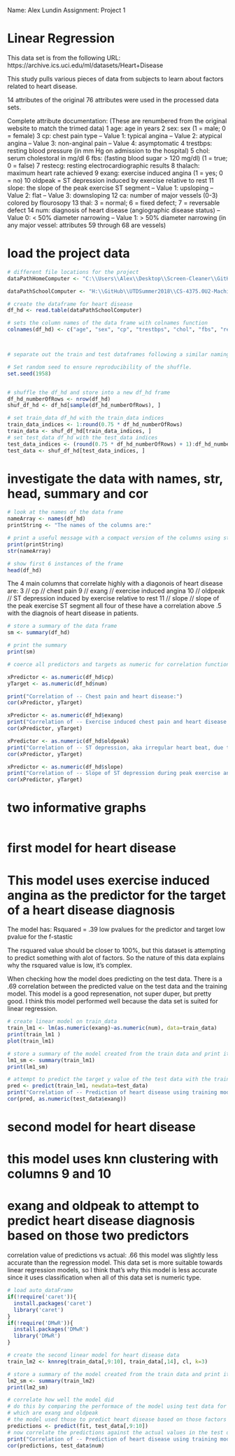 Name: Alex Lundin
Assignment: Project 1

# Linear Regression

This data set is from the following URL:
https://archive.ics.uci.edu/ml/datasets/Heart+Disease

This study pulls various pieces of data from subjects to learn about factors related to heart disease.

14 attributes of the original 76 attributes were used in the processed data sets.

Complete attribute documentation:
(These are renumbered from the original website to match the trimed data)
1 age: age in years 
2 sex: sex (1 = male; 0 = female) 
3 cp: chest pain type 
-- Value 1: typical angina 
-- Value 2: atypical angina 
-- Value 3: non-anginal pain 
-- Value 4: asymptomatic 
4 trestbps: resting blood pressure (in mm Hg on admission to the hospital) 
5 chol: serum cholestoral in mg/dl 
6 fbs: (fasting blood sugar > 120 mg/dl) (1 = true; 0 = false) 
7 restecg: resting electrocardiographic results 
8 thalach: maximum heart rate achieved 
9 exang: exercise induced angina (1 = yes; 0 = no) 
10 oldpeak = ST depression induced by exercise relative to rest 
11 slope: the slope of the peak exercise ST segment 
-- Value 1: upsloping 
-- Value 2: flat 
-- Value 3: downsloping 
12 ca: number of major vessels (0-3) colored by flourosopy 
13 thal: 3 = normal; 6 = fixed defect; 7 = reversable defect 
14 num: diagnosis of heart disease (angiographic disease status) 
-- Value 0: < 50% diameter narrowing 
-- Value 1: > 50% diameter narrowing 
(in any major vessel: attributes 59 through 68 are vessels) 

# load the project data

```r


# different file locations for the project
dataPathHomeComputer <- "C:\\Users\\Alex\\Desktop\\Screen-Cleaner\\GitHub\\UTDSummer2018\\CS-4375.0U2-Machine-Learning\\Projects\\project1\\data\\processed.hungarian.data"

dataPathSchoolComputer <- "H:\\GitHub\\UTDSummer2018\\CS-4375.0U2-Machine-Learning\\Projects\\project1\\data\\processed.hungarian.data"

# create the dataframe for heart disease
df_hd <- read.table(dataPathSchoolComputer)

# sets the column names of the data frame with colnames function
colnames(df_hd) <- c("age", "sex", "cp", "trestbps", "chol", "fbs", "restecg", "thalach", "exang", "oldpeak", "slope", "ca", "thal", "num")



# separate out the train and test dataframes following a similar naming convention of original frame

# Set random seed to ensure reproducibility of the shuffle.
set.seed(1958)


# shuffle the df_hd and store into a new df_hd frame
df_hd_numberOfRows <- nrow(df_hd)
shuf_df_hd <- df_hd[sample(df_hd_numberOfRows), ]

# set train_data df_hd with the train_data indices
train_data_indices <- 1:round(0.75 * df_hd_numberOfRows)
train_data <- shuf_df_hd[train_data_indices, ]
# set test_data df_hd with the test_data indices
test_data_indices <- (round(0.75 * df_hd_numberOfRows) + 1):df_hd_numberOfRows
test_data <- shuf_df_hd[test_data_indices, ]

```


# investigate the data with names, str, head, summary and cor
```r
# look at the names of the data frame
nameArray <- names(df_hd)
printString <- "The names of the columns are:"

# print a useful message with a compact version of the columns using str
print(printString)
str(nameArray)

# show first 6 instances of the frame
head(df_hd)

```

The 4 main columns that correlate highly with a diagonois of heart disease are:
3   // cp        // chest pain
9   // exang     // exercise induced angina
10  // oldpeak   // ST depression induced by exercise relative to rest 
11  // slope     // slope of the peak exercise ST segment
all four of these have a correlation above .5 with the diagnois of heart disease in patients.
```r
# store a summary of the data frame
sm <- summary(df_hd)

# print the summary
print(sm)

# coerce all predictors and targets as numeric for correlation function

xPredictor <- as.numeric(df_hd$cp)
yTarget <- as.numeric(df_hd$num)

print("Correlation of -- Chest pain and heart disease:")
cor(xPredictor, yTarget)

xPredictor <- as.numeric(df_hd$exang)
print("Correlation of -- Exercise induced chest pain and heart disease:")
cor(xPredictor, yTarget)

xPredictor <- as.numeric(df_hd$oldpeak)
print("Correlation of -- ST depression, aka irregular heart beat, due to exercise and heart disease:")
cor(xPredictor, yTarget)

xPredictor <- as.numeric(df_hd$slope)
print("Correlation of -- Slope of ST depression during peak exercise and heart disease:")
cor(xPredictor, yTarget)
```

# two informative graphs
```r

```


# first model for heart disease
# This model uses exercise induced angina as the predictor for the target of a heart disease diagnosis
The model has:
Rsquared = .39
low pvalues for the predictor and target
low pvalue for the f-stastic

The rsquared value should be closer to 100%, but this dataset is attempting to predict something with alot of factors.
So the nature of this data explains why the rsquared value is low, it's complex.

When checking how the model does predicting on the test data.
There is a .69 correlation between the predicted value on the test data and the training model.
This model is a good represenation, not super duper, but pretty good.
I think this model performed well because the data set is suited for linear regression.
```r
# create linear model on train_data
train_lm1 <- lm(as.numeric(exang)~as.numeric(num), data=train_data)
print(train_lm1 )
plot(train_lm1)

# store a summary of the model created from the train data and print it
lm1_sm <- summary(train_lm1)
print(lm1_sm)

# attempt to predict the target y value of the test data with the train linear model
pred <- predict(train_lm1, newdata=test_data)
print("Correlation of -- Prediction of heart disease using training model with test data:")
cor(pred, as.numeric(test_data$exang))
```

# second model for heart disease
# this model uses knn clustering with columns 9 and 10
# exang and oldpeak to attempt to predict heart disease diagnosis based on those two predictors
correlation value of predictions vs actual: .66
this model was slightly less accurate than the regression model.
This data set is more suitable towards linear regression models, so I think that's why this model is less accurate since it uses classification when all of this data set is numeric type.
```r
# load auto_dataFrame
if(!require('caret')){
  install.packages('caret')  
  library('caret')
}
if(!require('DMwR')){
  install.packages('DMwR')  
  library('DMwR')
}

# create the second linear model for heart disease data
train_lm2 <- knnreg(train_data[,9:10], train_data[,14], cl, k=3)

# store a summary of the model created from the train data and print it
lm2_sm <- summary(train_lm2)
print(lm2_sm)

# correlate how well the model did
# do this by comparing the performace of the model using test data for columns 9 and 10
# which are exang and oldpeak
# the model used those to predict heart disease based on those factors
predictions <- predict(fit, test_data[,9:10])
# now correlate the predictions against the actual values in the test data
print("Correlation of -- Prediction of heart disease using training model with test data:")
cor(predictions, test_data$num)

```